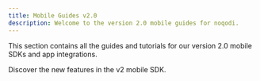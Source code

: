 ```yaml
---
title: Mobile Guides v2.0
description: Welcome to the version 2.0 mobile guides for noqodi.
---
```


This section contains all the guides and tutorials for our version 2.0 mobile SDKs and app integrations.

<CardGrid>
    <Card title="What's New in v2" icon="lightbulb">
        Discover the new features in the v2 mobile SDK.
    </Card>
</CardGrid>